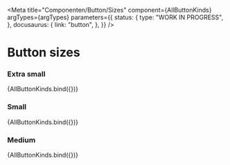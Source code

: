 
<Meta
  title="Componenten/Button/Sizes"
  component={AllButtonKinds}
  argTypes={argTypes}
  parameters={{
    status: {
      type: "WORK IN PROGRESS",
    },
    docusaurus: {
      link: "button",
    },
  }}
/>

# Button sizes

### Extra small

<Canvas>
  <Story
    name="Extra small"
    args={{
      kind: "primary",
      size: "xs",
    }}
  >
    {AllButtonKinds.bind({})}
  </Story>
</Canvas>

### Small

<Canvas>
  <Story
    name="Small"
    args={{
      kind: "primary",
      size: "sm",
    }}
  >
    {AllButtonKinds.bind({})}
  </Story>
</Canvas>

### Medium

<Canvas>
  <Story
    name="Medium"
    args={{
      kind: "primary",
      size: "md",
    }}
  >
    {AllButtonKinds.bind({})}
  </Story>
</Canvas>
